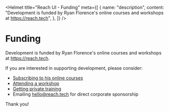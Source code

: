 
<Helmet
  title="Reach UI - Funding"
  meta={[
    {
      name: "description",
      content:
        "Development is funded by Ryan Florence's online courses and workshops at https://reach.tech",
    },
  ]}
/>

# Funding

Development is funded by Ryan Florence's online courses and workshops at https://reach.tech.

If you are interested in supporting development, please consider:

- [Subscribing to his online courses](https://reach.tech/courses)
- [Attending a workshop](https://reach.tech/workshops)
- [Getting private training](https://reach.tech/training)
- Emailing [hello@reach.tech](mailto:hello@reach.tech) for direct corporate sponsorship

Thank you!
